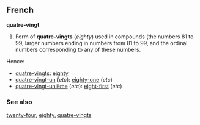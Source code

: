==French==
'''quatre-vingt'''

#Form of '''quatre-vingts''' (''eighty'') used in compounds (the numbers 81 to 99, larger numbers ending in numbers from 81 to 99, and the ordinal numbers corresponding to any of these numbers.

Hence:

*[[quatre-vingts]]: [[eighty]]
*[[quatre-vingt-un]] (''etc''): [[eighty-one]] (''etc'')
*[[quatre-vingt-unième]] (''etc''): [[eight-first]] (''etc'')

===See also===

[[twenty-four]], [[eighty]], [[quatre-vingts]]